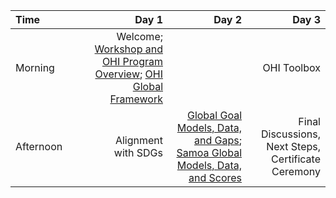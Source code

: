|Time       |      Day 1 |      Day 2 |      Day 3|
|:----------|----------:|----------:|----------:|
|Morning | Welcome; [Workshop and OHI Program Overview](https://docs.google.com/presentation/d/1kTYqMc-aYDhbi7tfMA9dIdATVOVC0MbXeKuTqTWz6XY/edit?usp=sharing); [OHI Global Framework ](https://docs.google.com/presentation/d/1RAY6t4xh1oWsFhxsFoo_ImAa_KIsw7dTkjzfQvHRmqU/edit?usp=sharing)  |  | OHI Toolbox |
|Afternoon | Alignment with SDGs | [Global Goal Models, Data, and Gaps](https://docs.google.com/presentation/d/18FYccC7Ox8ZlZNpsKDrPBnjk9c87eTQ9gruj4ICdeuE/edit?usp=sharing); [Samoa Global Models, Data, and Scores](http://ohi-science.org/sam/workshop-explore-data) |  Final Discussions, Next Steps, Certificate Ceremony <!---](https://rawgit.com/OHI-Science/sam/master/eez/workshop-toolbox.html) ---> |


<!----
TODO: chat with Erin

- Welcome activity? Intro everyone?
- Update OHI Overview talk and schedule link
--->
